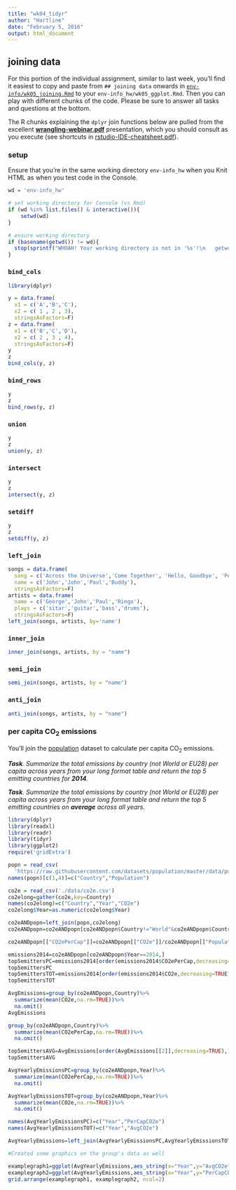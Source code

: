 ```yaml
---
title: "wk04_tidyr"
author: "Hartline"
date: "February 5, 2016"
output: html_document
---
```


## joining data

For this portion of the individual assignment, similar to last week, you'll find it easiest to copy and paste from `## joining data` onwards in  [`env-info/wk05_joining.Rmd`](https://raw.githubusercontent.com/ucsb-bren/env-info/gh-pages/wk05_joining.Rmd) to your `env-info_hw/wk05_ggplot.Rmd`. Then you can play with different chunks of the code. Please be sure to answer all tasks and questions at the bottom.



The R chunks explaining the `dplyr` join functions below are pulled from the excellent [**wrangling-webinar.pdf**](wk03_dplyr/wrangling-webinar.pdf) presentation, which you should consult as you execute (see shortcuts in [rstudio-IDE-cheatsheet.pdf](refs/cheatsheets/rstudio-IDE-cheatsheet.pdf)). 

### setup

Ensure that you're in the same working directory `env-info_hw` when you Knit HTML as when you test code in the Console.

```r
wd = 'env-info_hw'

# set working directory for Console (vs Rmd)
if (wd %in% list.files() & interactive()){
    setwd(wd)
}

# ensure working directory
if (basename(getwd()) != wd){
  stop(sprintf("WHOAH! Your working directory is not in '%s'!\n   getwd(): %s", wd, getwd()))
}
```

### `bind_cols`

```r
library(dplyr)

y = data.frame(
  x1 = c('A','B','C'), 
  x2 = c( 1 , 2 , 3), 
  stringsAsFactors=F)
z = data.frame(
  x1 = c('B','C','D'), 
  x2 = c( 2 , 3 , 4), 
  stringsAsFactors=F)
y
z
bind_cols(y, z)
```

### `bind_rows`

```r
y
z
bind_rows(y, z)
```

### `union`

```r
y
z
union(y, z)
```

### `intersect`

```r
y
z
intersect(y, z)
```

### `setdiff`

```r
y
z
setdiff(y, z)
```

### `left_join`

```r
songs = data.frame(
  song = c('Across the Universe','Come Together', 'Hello, Goodbye', 'Peggy Sue'),
  name = c('John','John','Paul','Buddy'), 
  stringsAsFactors=F)
artists = data.frame(
  name = c('George','John','Paul','Ringo'),
  plays = c('sitar','guitar','bass','drums'), 
  stringsAsFactors=F)
left_join(songs, artists, by='name')
```

### `inner_join`

```r
inner_join(songs, artists, by = "name")
```

### `semi_join`

```r
semi_join(songs, artists, by = "name")
```

### `anti_join`

```r
anti_join(songs, artists, by = "name")
```

### per capita CO<sub>2</sub> emissions 

You'll join the [population](http://data.okfn.org/data/core/population) dataset to calculate per capita CO<sub>2</sub> emissions.

_**Task**. Summarize the total emissions by country  (not World or EU28) per capita across years from your long format table and return the top 5 emitting countries for **2014**._

_**Task**. Summarize the total emissions by country (not World or EU28) per capita across years from your long format table and return the top 5 emitting countries on **average** across all years._ 

```r
library(dplyr)
library(readxl)
library(readr)
library(tidyr)
library(ggplot2)
require('gridExtra')

popn = read_csv(
  'https://raw.githubusercontent.com/datasets/population/master/data/population.csv')
names(popn)[c(1,4)]=c("Country","Population")

co2e = read_csv('./data/co2e.csv')
co2elong=gather(co2e,key=Country)
names(co2elong)=c("Country","Year","CO2e")
co2elong$Year=as.numeric(co2elong$Year)

co2eANDpopn=left_join(popn,co2elong)
co2eANDpopn=co2eANDpopn[co2eANDpopn$Country!="World"&co2eANDpopn$Country!="EU28",]

co2eANDpopn[["CO2ePerCap"]]=co2eANDpopn[["CO2e"]]/co2eANDpopn[["Population"]]

emissions2014=co2eANDpopn[co2eANDpopn$Year==2014,]
top5emittersPC=emissions2014[order(emissions2014$CO2ePerCap,decreasing=TRUE),][1:5,]
top5emittersPC
top5emittersTOT=emissions2014[order(emissions2014$CO2e,decreasing=TRUE),][1:5,]
top5emittersTOT

AvgEmissions=group_by(co2eANDpopn,Country)%>%
  summarize(mean(CO2e,na.rm=TRUE))%>%
  na.omit()
AvgEmissions

group_by(co2eANDpopn,Country)%>%
  summarize(mean(CO2ePerCap,na.rm=TRUE))%>%
  na.omit()

top5emittersAVG=AvgEmissions[order(AvgEmissions[[2]],decreasing=TRUE),][1:5,]
top5emittersAVG

AvgYearlyEmissionsPC=group_by(co2eANDpopn,Year)%>%
  summarize(mean(CO2ePerCap,na.rm=TRUE))%>%
  na.omit()

AvgYearlyEmissionsTOT=group_by(co2eANDpopn,Year)%>%
  summarize(mean(CO2e,na.rm=TRUE))%>%
  na.omit()

names(AvgYearlyEmissionsPC)=c("Year","PerCapCO2e")
names(AvgYearlyEmissionsTOT)=c("Year","AvgCO2e")

AvgYearlyEmissions=left_join(AvgYearlyEmissionsPC,AvgYearlyEmissionsTOT)

#Created some graphics on the group's data as well

examplegraph1=ggplot(AvgYearlyEmissions,aes_string(x="Year",y="AvgCO2e"))+geom_line()+xlab(NULL)
examplegraph2=ggplot(AvgYearlyEmissions,aes_string(x="Year",y="PerCapCO2e"))+geom_line()+xlab(NULL)
grid.arrange(examplegraph1, examplegraph2, ncol=2)

```
